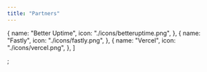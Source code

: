 ```yaml
---
title: "Partners"
---
```


  {
    name: "Better Uptime",
    icon: "./icons/betteruptime.png",
  },
  {
    name: "Fastly",
    icon: "./icons/fastly.png",
  },
  {
    name: "Vercel",
    icon: "./icons/vercel.png",
  },
]

;
